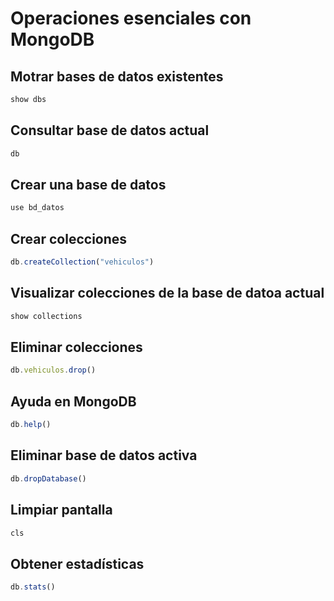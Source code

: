# Operaciones esenciales con MongoDB

## Motrar bases de datos existentes
```js
show dbs
```

## Consultar base de datos actual
```js
db
```

## Crear una base de datos
```js
use bd_datos
```

## Crear colecciones
```js
db.createCollection("vehiculos")
```

## Visualizar colecciones de la base de datoa actual
```js
show collections
```

## Eliminar colecciones
```js
db.vehiculos.drop()
```

## Ayuda en MongoDB
```js
db.help()
```

## Eliminar base de datos activa
```js
db.dropDatabase()
```

## Limpiar pantalla
```js
cls
```

## Obtener estadísticas
```js
db.stats()
```
